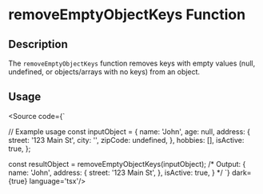 
<Meta title='Utils/Object/removeEmptyObjectKeys' />

# removeEmptyObjectKeys Function

## Description

The `removeEmptyObjectKeys` function removes keys with empty values (null, undefined, or objects/arrays with no keys) from an object.

## Usage


<Source code={`

// Example usage
const inputObject = {
    name: 'John',
    age: null,
    address: {
        street: '123 Main St',
        city: '',
        zipCode: undefined,
    },
    hobbies: [],
    isActive: true,
};

const resultObject = removeEmptyObjectKeys(inputObject);
/* 
Output: 
{
    name: 'John',
    address: {
        street: '123 Main St',
    },
    isActive: true,
}
*/
`} dark={true} language='tsx'/>
